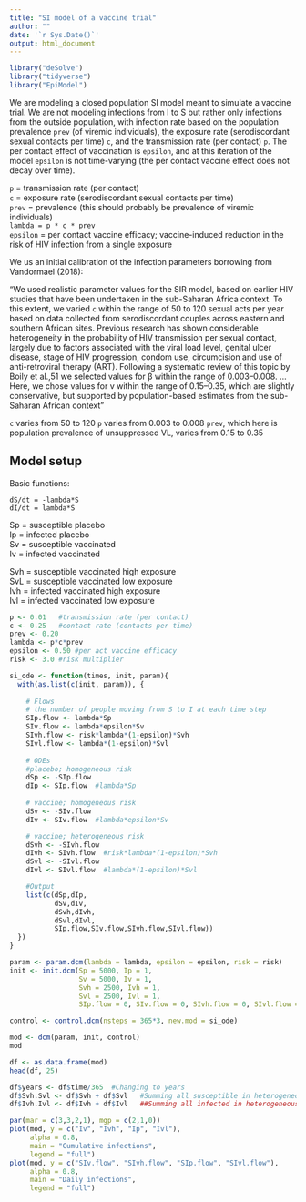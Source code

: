 ```yaml
---
title: "SI model of a vaccine trial"
author: ""
date: '`r Sys.Date()`'
output: html_document
---
```


```r
library("deSolve")
library("tidyverse")
library("EpiModel")
```

We are modeling a closed population SI model meant to simulate a vaccine trial. We are not modeling infections from I to S but rather only infections from the outside population, with infection rate based on the population prevalence `prev` (of viremic individuals), the exposure rate (serodiscordant sexual contacts per time) `c`, and the transmission rate (per contact) `p`. The per contact effect of vaccination is `epsilon`, and at this iteration of the model `epsilon` is not time-varying (the per contact vaccine effect does not decay over time). 

`p` = transmission rate (per contact)   
`c` = exposure rate (serodiscordant sexual contacts per time)  
`prev` = prevalence  (this should probably be prevalence of viremic individuals)  
`lambda = p * c * prev`  
`epsilon` = per contact vaccine efficacy; vaccine-induced reduction in the risk of HIV infection from a single exposure  

We us an initial calibration of the infection parameters borrowing from Vandormael (2018):    

"We used realistic parameter values for the SIR model, based on earlier HIV studies that have been undertaken in the sub-Saharan Africa context. To this extent, we varied `c` within the range of 50 to 120 sexual acts per year based on data collected from serodiscordant couples across eastern and southern African sites. Previous research has shown considerable heterogeneity in the probability of HIV transmission per sexual contact, largely due to factors associated with the viral load level, genital ulcer disease, stage of HIV progression, condom use, circumcision and use of anti-retroviral therapy (ART). Following a systematic review of this topic by Boily et al.,51 we selected values for β within the range of 0.003–0.008. ... Here, we chose values for v within the range of 0.15–0.35, which are slightly conservative, but supported by population-based estimates from the sub-Saharan African context"

`c` varies from 50 to 120 
`p` varies from 0.003 to 0.008
`prev`, which here is population prevalence of unsuppressed VL, varies from 0.15 to 0.35

## Model setup

Basic functions:  

`dS/dt = -lambda*S`   
`dI/dt = lambda*S`  

Sp = susceptible placebo  
Ip = infected placebo  
Sv = susceptible vaccinated  
Iv = infected vaccinated  

Svh = susceptible vaccinated high exposure  
SvL = susceptible vaccinated low exposure  
Ivh = infected vaccinated high exposure  
Ivl = infected vaccinated low exposure  

```r

p <- 0.01   #transmission rate (per contact)
c <- 0.25   #contact rate (contacts per time)
prev <- 0.20
lambda <- p*c*prev
epsilon <- 0.50 #per act vaccine efficacy
risk <- 3.0 #risk multiplier
```
  
  
```r

si_ode <- function(times, init, param){
  with(as.list(c(init, param)), {
    
    # Flows
    # the number of people moving from S to I at each time step
    SIp.flow <- lambda*Sp
    SIv.flow <- lambda*epsilon*Sv
    SIvh.flow <- risk*lambda*(1-epsilon)*Svh
    SIvl.flow <- lambda*(1-epsilon)*Svl
    
    # ODEs
    #placebo; homogeneous risk
    dSp <- -SIp.flow
    dIp <- SIp.flow  #lambda*Sp
    
    # vaccine; homogeneous risk
    dSv <- -SIv.flow
    dIv <- SIv.flow  #lambda*epsilon*Sv

    # vaccine; heterogeneous risk
    dSvh <- -SIvh.flow
    dIvh <- SIvh.flow  #risk*lambda*(1-epsilon)*Svh
    dSvl <- -SIvl.flow
    dIvl <- SIvl.flow  #lambda*(1-epsilon)*Svl

    #Output
    list(c(dSp,dIp,
           dSv,dIv,
           dSvh,dIvh,
           dSvl,dIvl,
           SIp.flow,SIv.flow,SIvh.flow,SIvl.flow))
  })
}
```
  
  
```r

param <- param.dcm(lambda = lambda, epsilon = epsilon, risk = risk)
init <- init.dcm(Sp = 5000, Ip = 1,
                 Sv = 5000, Iv = 1,
                 Svh = 2500, Ivh = 1, 
                 Svl = 2500, Ivl = 1,
                 SIp.flow = 0, SIv.flow = 0, SIvh.flow = 0, SIvl.flow = 0)

control <- control.dcm(nsteps = 365*3, new.mod = si_ode)

mod <- dcm(param, init, control)
mod

df <- as.data.frame(mod)
head(df, 25)
```
  

```r

df$years <- df$time/365  #Changing to years
df$Svh.Svl <- df$Svh + df$Svl   #Summing all susceptible in heterogeneous risk pop
df$Ivh.Ivl <- df$Ivh + df$Ivl   ##Summing all infected in heterogeneous risk pop


```

   
```r

par(mar = c(3,3,2,1), mgp = c(2,1,0))
plot(mod, y = c("Iv", "Ivh", "Ip", "Ivl"), 
     alpha = 0.8, 
     main = "Cumulative infections",
     legend = "full")
plot(mod, y = c("SIv.flow", "SIvh.flow", "SIp.flow", "SIvl.flow"), 
     alpha = 0.8, 
     main = "Daily infections",
     legend = "full")
```


